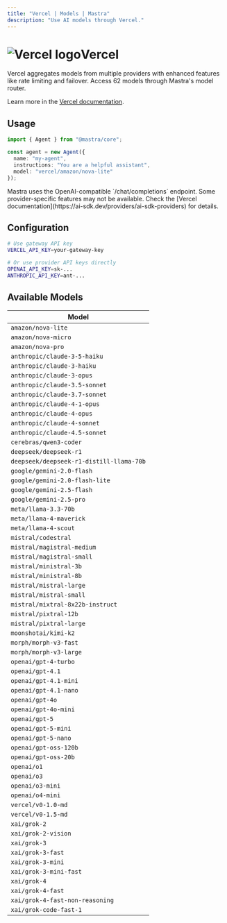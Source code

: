 ```yaml
---
title: "Vercel | Models | Mastra"  
description: "Use AI models through Vercel."
---
```



# <img src="https://models.dev/logos/vercel.svg" alt="Vercel logo" className="inline w-8 h-8 mr-2 align-middle dark:invert dark:brightness-0 dark:contrast-200" />Vercel

Vercel aggregates models from multiple providers with enhanced features like rate limiting and failover. Access 62 models through Mastra's model router.

Learn more in the [Vercel documentation](https://ai-sdk.dev/providers/ai-sdk-providers).

## Usage

```typescript
import { Agent } from "@mastra/core";

const agent = new Agent({
  name: "my-agent",
  instructions: "You are a helpful assistant",
  model: "vercel/amazon/nova-lite"
});
```

<Callout type="info">
Mastra uses the OpenAI-compatible `/chat/completions` endpoint. Some provider-specific features may not be available. Check the [Vercel documentation](https://ai-sdk.dev/providers/ai-sdk-providers) for details.
</Callout>

## Configuration

```bash
# Use gateway API key
VERCEL_API_KEY=your-gateway-key

# Or use provider API keys directly  
OPENAI_API_KEY=sk-...
ANTHROPIC_API_KEY=ant-...
```


## Available Models

| Model |
|-------|
| `amazon/nova-lite` |
| `amazon/nova-micro` |
| `amazon/nova-pro` |
| `anthropic/claude-3-5-haiku` |
| `anthropic/claude-3-haiku` |
| `anthropic/claude-3-opus` |
| `anthropic/claude-3.5-sonnet` |
| `anthropic/claude-3.7-sonnet` |
| `anthropic/claude-4-1-opus` |
| `anthropic/claude-4-opus` |
| `anthropic/claude-4-sonnet` |
| `anthropic/claude-4.5-sonnet` |
| `cerebras/qwen3-coder` |
| `deepseek/deepseek-r1` |
| `deepseek/deepseek-r1-distill-llama-70b` |
| `google/gemini-2.0-flash` |
| `google/gemini-2.0-flash-lite` |
| `google/gemini-2.5-flash` |
| `google/gemini-2.5-pro` |
| `meta/llama-3.3-70b` |
| `meta/llama-4-maverick` |
| `meta/llama-4-scout` |
| `mistral/codestral` |
| `mistral/magistral-medium` |
| `mistral/magistral-small` |
| `mistral/ministral-3b` |
| `mistral/ministral-8b` |
| `mistral/mistral-large` |
| `mistral/mistral-small` |
| `mistral/mixtral-8x22b-instruct` |
| `mistral/pixtral-12b` |
| `mistral/pixtral-large` |
| `moonshotai/kimi-k2` |
| `morph/morph-v3-fast` |
| `morph/morph-v3-large` |
| `openai/gpt-4-turbo` |
| `openai/gpt-4.1` |
| `openai/gpt-4.1-mini` |
| `openai/gpt-4.1-nano` |
| `openai/gpt-4o` |
| `openai/gpt-4o-mini` |
| `openai/gpt-5` |
| `openai/gpt-5-mini` |
| `openai/gpt-5-nano` |
| `openai/gpt-oss-120b` |
| `openai/gpt-oss-20b` |
| `openai/o1` |
| `openai/o3` |
| `openai/o3-mini` |
| `openai/o4-mini` |
| `vercel/v0-1.0-md` |
| `vercel/v0-1.5-md` |
| `xai/grok-2` |
| `xai/grok-2-vision` |
| `xai/grok-3` |
| `xai/grok-3-fast` |
| `xai/grok-3-mini` |
| `xai/grok-3-mini-fast` |
| `xai/grok-4` |
| `xai/grok-4-fast` |
| `xai/grok-4-fast-non-reasoning` |
| `xai/grok-code-fast-1` |

